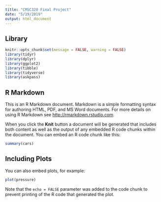 ```yaml
---
title: "CMSC320 Final Project"
date: "5/19/2019"
output: html_document
---
```


## Library

```r
knitr::opts_chunk$set(message = FALSE, warning = FALSE)
library(tidyr)
library(dplyr)
library(ggplot2)
library(tibble)
library(tidyverse)
library(askpass)
```

## R Markdown

This is an R Markdown document. Markdown is a simple formatting syntax for authoring HTML, PDF, and MS Word documents. For more details on using R Markdown see <http://rmarkdown.rstudio.com>.

When you click the **Knit** button a document will be generated that includes both content as well as the output of any embedded R code chunks within the document. You can embed an R code chunk like this:

```r
summary(cars)
```

## Including Plots

You can also embed plots, for example:

```r
plot(pressure)
```

Note that the `echo = FALSE` parameter was added to the code chunk to prevent printing of the R code that generated the plot.